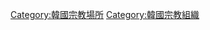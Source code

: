 {{Commonscat|Churches in South Korea}}

[[Category:韓國宗教場所|Category:韓國宗教場所]]
[[Category:韓國宗教組織|Category:韓國宗教組織]]